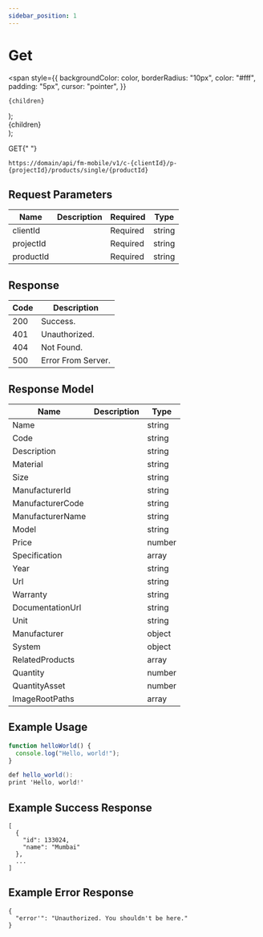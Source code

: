```yaml
---
sidebar_position: 1
---
```


# Get

  <span
    style={{
      backgroundColor: color,
      borderRadius: "10px",
      color: "#fff",
      padding: "5px",
      cursor: "pointer",
    }}
  >
    {children}
  </span>
);

  <div
    style={{
      display: "flex",
      justifyContent: "center",
      alignItems: "center",
    }}
  >
    <div
      style={{
        backgroundColor: color,
        borderRadius: "5px",
        height: "10px",
        width: "10px",
        color: color,
        marginRight: "5px",
      }}
    ></div> {children}
  </div>
);

<Highlight color="#1877F2">GET</Highlight>{" "}

`https://domain/api/fm-mobile/v1/c-{clientId}/p-{projectId}/products/single/{productId}`

## Request Parameters

| Name      | Description | Required                                        | Type   |
| --------- | ----------- | ----------------------------------------------- | ------ |
| clientId  |             | <Highlight color="#EE4B2B">Required</Highlight> | string |
| projectId |             | <Highlight color="#EE4B2B">Required</Highlight> | string |
| productId |             | <Highlight color="#EE4B2B">Required</Highlight> | string |


## Response

| Code                           | Description        |
| ------------------------------ | ------------------ |
| <Dot color="#25c2a0">200</Dot> | Success.           |
| <Dot color="#FFC300">401</Dot> | Unauthorized.      |
| <Dot color="#FFC300">404</Dot> | Not Found.         |
| <Dot color="#EE4B2B">500</Dot> | Error From Server. |

## Response Model

| Name             | Description | Type   |
| ---------------- | ----------- | ------ |
| Name             |             | string |
| Code             |             | string |
| Description      |             | string   |
| Material         |             | string   |
| Size             |             | string   |
| ManufacturerId   |             | string   |
| ManufacturerCode |             | string  |
| ManufacturerName |             | string  |
| Model            |             | string  |
| Price            |             | number  |
| Specification    |             | array  |
| Year             |             | string  |
| Url              |             | string  |
| Warranty         |             | string  |
| DocumentationUrl |             | string  |
| Unit             |             | string  |
| Manufacturer     |             | object  |
| System           |             | object  |
| RelatedProducts  |             | array  |
| Quantity         |             | number  |
| QuantityAsset    |             | number  |
| ImageRootPaths   |             | array  |

## Example Usage

<Tabs>
<TabItem value="js" label="JavaScript">

```js
function helloWorld() {
  console.log("Hello, world!");
}
```

</TabItem>
<TabItem value="c#" label=".Net">

```c#
def hello_world():
print 'Hello, world!'
```

</TabItem>

</Tabs>

## Example Success Response

```
[
  {
    "id": 133024,
    "name": "Mumbai"
  },
  ...
]
```

## Example Error Response

```
{
  "error'": "Unauthorized. You shouldn't be here."
}
```
